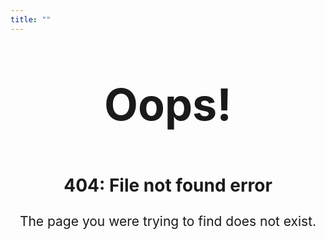 ```yaml
---
title: ""
---
```


<div style="text-align: center; font-size: 5em; font-weight: bold">
  Oops!
</div>

<div style="text-align: center; font-size: 2em; font-weight: bold">
  404: File not found error
</div>

<div style="text-align: center; font-size: 1.5em;">
  The page you were trying to find does not exist.
</div>  
